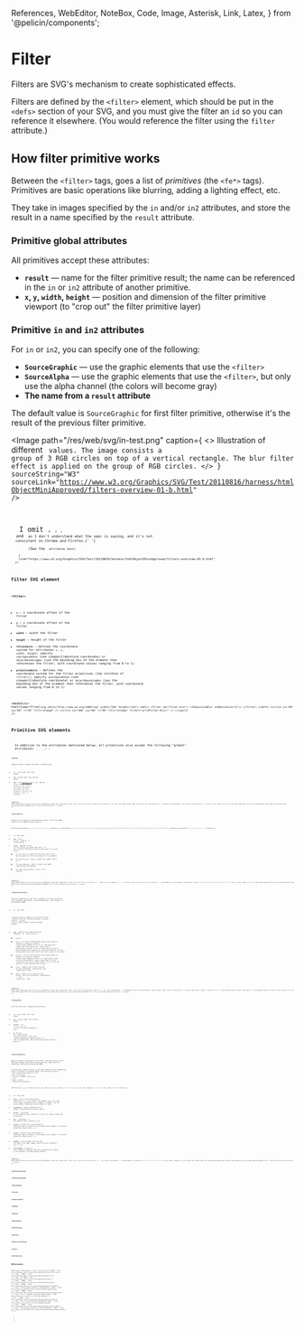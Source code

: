   References,
  WebEditor,
  NoteBox,
  Code,
  Image,
  Asterisk,
  Link,
  Latex,
} from '@pelicin/components';

<LoadKatex />

# Filter

Filters are SVG's mechanism to create sophisticated effects.

Filters are defined by the `<filter>` element, which should be put in the `<defs>` section of your SVG, and you must give the filter an `id` so you can reference it elsewhere.
(You would reference the filter using the `filter` attribute.)

## How filter primitive works

Between the `<filter>` tags, goes a list of _primitives_ (the `<fe*>` tags). Primitives are basic operations like blurring, adding a lighting effect, etc.

They take in images specified by the `in` and/or `in2` attributes, and store the result in a name specified by the `result` attribute.

### Primitive global attributes

All primitives accept these attributes:

- **`result`** &mdash; name for the filter primitive result; the name can be referenced in the `in` or `in2` attribute of another primitive.
- **`x`, `y`, `width`, `height`** &mdash; position and dimension of the filter primitive viewport (to "crop out" the filter primitive layer)

### Primitive `in` and `in2` attributes

For `in` or `in2`, you can specify one of the following:<Asterisk str="*"/>

- **`SourceGraphic`** &mdash; use the graphic elements that use the `<filter>`
- **`SourceAlpha`** &mdash; use the graphic elements that use the `<filter>`, but only use the alpha channel (the colors will become gray)
- **The name from a `result` attribute**

The default value is `SourceGraphic` for first filter primitive, otherwise it's the result of the previous filter primitive.

<Image
  path="/res/web/svg/in-test.png"
  caption={
    <>
      Illustration of different <Code str="in" /> values. The image consists a group of 3 RGB
      circles on top of a vertical rectangle. The blur filter effect is applied on the group of RGB
      circles.
    </>
  }
  sourceString="W3"
  sourceLink="https://www.w3.org/Graphics/SVG/Test/20110816/harness/htmlObjectMiniApproved/filters-overview-01-b.html"
/>

<Asterisk str="*">
  I omit <Code str="BackgroundImage" />, <Code str="BackgroundAlpha" />, <Code str="FillPaint" />,
  and <Code str="StrokePaint" /> as I don't understand what the spec is saying, and it's not
  consistent on Chrome and Firefox.{' '}
  <Link
    str={
      <>
        (See the <Code str="in" /> attribute test)
      </>
    }
    link="https://www.w3.org/Graphics/SVG/Test/20110816/harness/htmlObjectMiniApproved/filters-overview-01-b.html"
  />
</Asterisk>

## Filter SVG element

### `<filter>`

- **`x`** &mdash; x coordinate offset of the filter
- **`y`** &mdash; y coordinate offset of the filter
- **`width`** &mdash; width the filter
- **`height`** &mdash; height of the filter
- **`filterUnits`** &mdash; defines the coordinate system for attributes `x`, `y`, `width`, `height`; specify `userSpaceOnUse` (use viewport/absolute coordinate) or `objectBoundingBox` (use the bounding box of the element that references the filter, with coordinate values ranging from 0 to 1)
- **`primitiveUnits`** &mdash; defines the coordinate system for the filter primitives (the children of `<filter>`); specify `userSpaceOnUse` (use viewport/absolute coordinate) or `objectBoundingBox` (use the bounding box of the element that references the filter, with coordinate values ranging from 0 to 1)

<WebEditor
  html={smartTrim(`
    <svg xmlns="http://www.w3.org/2000/svg" width="240" height="120">
      <defs>
        <filter id="filter-blur">
          <feGaussianBlur stdDeviation="5"/>
        </filter>
      </defs>
      <circle cx="60" cy="60" r="50" fill="orange" />
      <circle cx="180" cy="60" r="50" fill="orange" filter="url(#filter-blur)" />
    </svg>
  `)}
/>

## Primitive SVG elements

<NoteBox type="info">
  In addition to the attributes mentioned below, all primitives also accept the following "global"
  attributes: <Code str="result" />, <Code str="x" />, <Code str="y" />, <Code str="width" />,{' '}
  <Code str="height" />.
</NoteBox>

### `<feBlend>`

Composes objects together and apply a blending mode.

- **`in`** &mdash; first input (the "top" image)
- **`in2`** &mdash; second input (the "bottom" image)
- **`mode`** &mdash; the [blending mode](/web/css/data-type/blend-mode) to use; specify: `normal`, `darken`, `lighten`, `multiply`, `screen`, `overlay`, `color-dodge`, `color-burn`, `hard-light`, `soft-light`, `difference`, `exclusion`, `hue`, `saturation`, `color`, or `luminosity`

<WebEditor
  html={smartTrim(`
    <svg xmlns="http://www.w3.org/2000/svg" width="100" height="100">
      <defs>
        <filter id="filter-blend">
          <feFlood result="floodFill" x="0" y="0" width="100%" height="100%" flood-color="red" flood-opacity="1" />
          <feBlend in="SourceGraphic" in2="floodFill" mode="multiply" />
        </filter>
      </defs>
      <image
        x="0" y="0" width="100" height="100"
        href="/res/unsplash/andrew-ridley-jR4Zf-riEjI-unsplash.jpg"
        preserveAspectRatio="xMidYMid slice"
        filter="url(#filter-blend)"
      />
    </svg>
  `)}
/>

### `<feColorMatrix>`

Changes colors based on a transformation matrix. (The final RGBA value will be clamped between 0 and 1.)

<Latex block>{String.raw`
  \begin{bmatrix}
    r' \\
    g' \\
    b' \\
    a' \\
    1 \\
  \end{bmatrix} = \begin{bmatrix}
    r_1 & r_2 & r_3 & r_4 & r_5 \\
    g_1 & g_2 & g_3 & g_4 & g_5 \\
    b_1 & b_2 & b_3 & b_4 & b_5 \\
    a_1 & a_2 & a_3 & a_4 & a_5 \\
    0 & 0 & 0 & 0 & 1 \\
  \end{bmatrix}\begin{bmatrix}
    r \\
    g \\
    b \\
    a \\
    1 \\
  \end{bmatrix}
`}</Latex>

- **`in`** &mdash; the input
- **`type`** &mdash; `matrix`, `saturate`, `hueRotate`, or `luminanceToAlpha`
- **`values`** &mdash; depends on `type` (if you specify `type` other than `matrix`, it will construct the matrix based on the value of `type` and `values`):
  - for `type="matrix"`: input the first four rows of the matrix (ignore the last row because it's a constant)
  - for `type="saturate"`: input a single real number from 0 to 1
  - for `type="hueRotate"`: input a single real number (representing the degrees)
  - for `type="luminanceToAlpha"`: `values` is not required

<WebEditor
  html={smartTrim(`
    <svg xmlns="http://www.w3.org/2000/svg" width="100" height="100">
      <defs>
        <filter id="filter-color-matrix">
          <!-- remove red color component -->
          <!-- note that we don't input the last row of the matrix -->
          <feColorMatrix
            in="SourceGraphic"
            type="matrix"
            values="
              0 0 0 0 0
              0 1 0 0 0
              0 0 1 0 0
              0 0 0 1 0
            " />
        </filter>
      </defs>
      <image
        x="0" y="0" width="100" height="100"
        href="/res/unsplash/andrew-ridley-jR4Zf-riEjI-unsplash.jpg"
        preserveAspectRatio="xMidYMid slice"
        filter="url(#filter-color-matrix)"
      />
    </svg>
  `)}
/>

### `<feComponentTransfer>`

Performs remapping for each color component. It allows operations like brightness adjustment, contrast adjustment, color balance, or thresholding (MDN).

- **`in`** &mdash; the input

`<feComponentTransfer>` expects you to provide these "transfer function" children elements: `<feFuncR>`, `<feFuncG>`, `<feFuncB>`, `<feFuncA>`. Each transfer function element accepts:

- **`type`** &mdash; defines how to map each color component <Latex exp="c" /> to <Latex exp="c'" />. specify one of:
  - `identity` &mdash; <Latex exp="c' = c" />
  - `table` &mdash; use linear interpolation using values given in `tableValues`. `tableValues` contains <Latex exp="n+1" /> values (each ranging from 0 to 1), specifying the "start" and "end" values for <Latex exp="n" /> evenly sized interpolation regions. A color <Latex exp="c" /> would fall into one of these interpolation regions; you would then perform a linear interpolation using the "start" and "end" values of the region.
  - `discrete` &mdash; use the step function using values given in `tableValues`. `tableValues` contains <Latex exp="n" /> values (each ranging from 0 to 1), specifying a step function consisting of <Latex exp="n" /> evenly sized steps. A color <Latex exp="c" /> would fall into one of these "steps", you just use the `tableValues` value representing the step.
  - `linear` &mdash; expects you to give `slope` and `intercept` attributes, representing <Latex exp="m" /> and <Latex exp="b" /> respectively. Then, <Latex exp="c' = mc + b" />.
  - `gamma` &mdash; expects you to give `amplitude`, `exponent`, and `offset` attributes, representing <Latex exp="A" />, <Latex exp="x" />, and <Latex exp="b" /> respectively. Then, <Latex exp="c' = ac^x + b" />.

<WebEditor
  html={smartTrim(`
    <svg xmlns="http://www.w3.org/2000/svg" width="100" height="100">
      <defs>
        <filter id="filter-component-transfer">
          <!-- use linear transformation -->
          <feComponentTransfer in="SourceGraphic">
            <feFuncR type="linear" slope="1" intercept="0" />
            <feFuncG type="linear" slope="2" intercept="-0.5" />
            <feFuncB type="linear" slope="2" intercept="0" />
          </feComponentTransfer>
        </filter>
      </defs>
      <image
        x="0" y="0" width="100" height="100"
        href="/res/unsplash/andrew-ridley-jR4Zf-riEjI-unsplash.jpg"
        preserveAspectRatio="xMidYMid slice"
        filter="url(#filter-component-transfer)"
      />
    </svg>
  `)}
/>

### `<feComposite>`

Performs Porter&ndash;Duff compositing operations.

- **`in`** &mdash; first input (the "top" image)
- **`in2`** &mdash; second input (the "bottom" image)
- **`operator`** &mdash; `over`, `in`, `out`, `atop`, `xor`, `lighter` or `arithmetic` (default is `over`)
- **`k1`, `k2`, `k3`, `k4`** &mdash; required when `operator="arithmetic"`. With <Latex exp="i_1" /> and <Latex exp="i_2" /> representing pixel channel values of `in` and `in2` respectively, the result pixel channel value is given as <Latex exp="r = k_1 (i_1 \cdot i_2) + k_2(i_1) + k_3(i_2) + k_4" />

<Image
  path="/res/web/svg/porter-duff-operations.png"
  caption=""
  sourceString="Codepen"
  sourceLink="https://codepen.io/enxaneta/pen/eBjLOV"
/>

### `<feConvolveMatrix>`

Applies a matrix convolution filter effect. Operations that can be achieved through convolution include blurring, edge detection, sharpening, embossing and beveling (MDN).

A convolution combines pixels in the input image with its neighboring pixels to produce a resulting image. The convolution matrix <Latex exp="\omega" /> (the "convolution kernel") is an `orderY` (<Latex exp="o_y" />) by `orderX` (<Latex exp="o_x" />) matrix; together with `divisor` <Latex exp="d" />, `bias` <Latex exp="b" />, `targetX` <Latex exp="t_x" />, `targetY` <Latex exp="t_y" />, yield the calculation:

<Latex block>{String.raw`
  c'_{x,y} = \frac{1}{d} \left\{
    \sum_{i=0}^{o_y-1} \sum_{j=0}^{o_x-1} c_{(x-t_x+j),(y-t_i+i)} \cdot \omega_{(o_x-j-1),(o_y-i-1)}
  \right\} + b \cdot \alpha_{x,y}
`}</Latex>

- **`in`** &mdash; the input
- **`order`** &mdash; size of the kernel matrix (default is 3); if you specify two numbers (e.g. `3 4`), the first number represents `orderX` (number of columns), and the second number respresents `orderY` (number or rows)
- **`kernelMatrix`** &mdash; space-separated list of numbers, representing the kernel matrix
- **`divisor`** &mdash; represents <Latex exp="d" /> in the equation above (default is sum of all values inside the `kernelMatrix`)
- **`bias`** &mdash; represents <Latex exp="b" /> in the equation above (default is 0)
- **`targetX`** &mdash; offsets the x positioning of the kernel matrix relative to the target pixel (default is centered around the target pixel, i.e. <Latex exp="t_x = \lfloor o_x / 2 \rfloor" />)
- **`targetY`** &mdash; offsets the y positioning of the kernel matrix relative to the target pixel (default is centered around the target pixel, i.e. <Latex exp="t_y = \lfloor o_y / 2 \rfloor" />)
- **`edgeMode`** &mdash; how to handle the case near the edge of the input image; specify `duplicate` (default), `wrap`, or `none`
- **`preserveAlpha`** &mdash; a value of `false` (default) indicates that the convolution will apply to all channels (including alpha channel)

<WebEditor
  html={smartTrim(`
    <svg xmlns="http://www.w3.org/2000/svg" width="100" height="100">
      <defs>
        <filter id="filter-convolve-matrix">
          <!-- use linear transformation -->
          <feConvolveMatrix kernelMatrix="
            0 -1 0
            -1 3 -1
            0 -1 0
          " />
        </filter>
      </defs>
      <image
        x="0" y="0" width="100" height="100"
        href="/res/unsplash/andrew-ridley-jR4Zf-riEjI-unsplash.jpg"
        preserveAspectRatio="xMidYMid slice"
        filter="url(#filter-convolve-matrix)"
      />
    </svg>
  `)}
/>

### `<feDiffuseLighting>`

### `<feDisplacementMap>`

### `<feDropShadow>`

### `<feFlood>`

### `<feGaussianBlur>`

### `<feImage>`

### `<feMerge>`

### `<feMergeNode>`

### `<feMorphology>`

### `<feOffset>`

### `<feSpecularLighting>`

### `<feTile>`

### `<feTurbulence>`

## References

<References
  references={[
    {
      text: 'Filter effects (MDN)',
      link: `https://developer.mozilla.org/en-US/docs/Web/SVG/Tutorial/Filter_effects`,
    },
    {
      text: '<filter> (MDN)',
      link: `https://developer.mozilla.org/en-US/docs/Web/SVG/Element/filter`,
    },
    {
      text: 'in (MDN)',
      link: `https://developer.mozilla.org/en-US/docs/Web/SVG/Attribute/in`,
    },
    {
      text: '<feBlend> (MDN)',
      link: `https://developer.mozilla.org/en-US/docs/Web/SVG/Element/feBlend`,
    },
    {
      text: '<feColorMatrix> (MDN)',
      link: `https://developer.mozilla.org/en-US/docs/Web/SVG/Element/feColorMatrix`,
    },
    {
      text: '15.10 Filter primitive ‘feColorMatrix’ (W3C)',
      link: `https://www.w3.org/TR/SVG11/filters.html#feColorMatrixTypeAttribute`,
    },
    {
      text: '<feComponentTransfer> (MDN)',
      link: `https://developer.mozilla.org/en-US/docs/Web/SVG/Element/feComponentTransfer`,
    },
    {
      text: '9.7.1. Transfer function feFuncR (W3C)',
      link: `https://drafts.fxtf.org/filter-effects/#feFuncRElement`,
    },
    {
      text: '<feComposite> (MDN)',
      link: `https://developer.mozilla.org/en-US/docs/Web/SVG/Element/feComposite`,
    },
    {
      text: '9.8. Filter primitive feComposite (W3C)',
      link: `https://drafts.fxtf.org/filter-effects/#feCompositeElement`,
    },
    {
      text: '<feConvolveMatrix> (MDN)',
      link: `https://developer.mozilla.org/en-US/docs/Web/SVG/Element/feConvolveMatrix`,
    },
    {
      text: '15.13 Filter primitive ‘feConvolveMatrix’ (W3C)',
      link: `https://www.w3.org/TR/SVG11/filters.html#feConvolveMatrixElementTargetXAttribute`,
    },
  ]}
></References>

